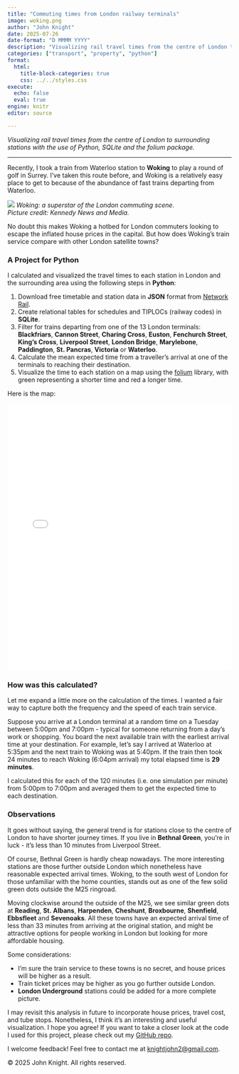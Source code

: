 ```yaml
---
title: "Commuting times from London railway terminals"
image: woking.png
author: "John Knight"
date: 2025-07-26
date-format: "D MMMM YYYY"
description: "Visualizing rail travel times from the centre of London to surrounding stations with the use of Python, SQLite and the folium package."
categories: ["transport", "property", "python"]
format:
  html:
    title-block-categories: true
    css: ../../styles.css
execute: 
  echo: false
  eval: true
engine: knitr
editor: source

---
```


*Visualizing rail travel times from the centre of London to surrounding stations with the use of Python, SQLite and the folium package.*

---

Recently, I took a train from Waterloo station to **Woking** to play a round of golf in Surrey. I've taken this route before, and Woking is a relatively easy place to get to because of the abundance of fast trains departing from Waterloo.

::: {.image-block}
<img src="woking.png" />
<em>Woking: a superstar of the London commuting scene.<br>Picture credit: Kennedy News and Media.</em>
:::

No doubt this makes Woking a hotbed for London commuters looking to escape the inflated house prices in the capital. But how does Woking's train service compare with other London satellite towns?

### A Project for Python

I calculated and visualized the travel times to each station in London and the surrounding area using the following steps in **Python**:

1. Download free timetable and station data in **JSON** format from [Network Rail](https://datafeeds.networkrail.co.uk/ntrod/).
2. Create relational tables for schedules and TIPLOCs (railway codes) in **SQLite**.
3. Filter for trains departing from one of the 13 London terminals: **Blackfriars**, **Cannon Street**, **Charing Cross**, **Euston**, **Fenchurch Street**, **King's Cross**, **Liverpool Street**, **London Bridge**, **Marylebone**, **Paddington**, **St. Pancras**, **Victoria** or **Waterloo**.
4. Calculate the mean expected time from a traveller's arrival at one of the terminals to reaching their destination.
5. Visualize the time to each station on a map using the [folium](https://python-visualization.github.io/folium/latest/) library, with green representing a shorter time and red a longer time.

Here is the map:

<iframe src="london_commuter_stations.html" width="100%" height="600px" style="border:none;"></iframe>

### How was this calculated?

Let me expand a little more on the calculation of the times. I wanted a fair way to capture both the frequency and the speed of each train service.

Suppose you arrive at a London terminal at a random time on a Tuesday between 5:00pm and 7:00pm - typical for someone returning from a day's work or shopping. You board the next available train with the earliest arrival time at your destination. For example, let's say I arrived at Waterloo at 5:35pm and the next train to Woking was at 5:40pm. If the train then took 24 minutes to reach Woking (6:04pm arrival) my total elapsed time is **29 minutes**.

I calculated this for each of the 120 minutes (i.e. one simulation per minute) from 5:00pm to 7:00pm and averaged them to get the expected time to each destination.

### Observations

It goes without saying, the general trend is for stations close to the centre of London to have shorter journey times. If you live in **Bethnal Green**, you're in luck - it's less than 10 minutes from Liverpool Street.

Of course, Bethnal Green is hardly cheap nowadays. The more interesting stations are those further outside London which nonetheless have reasonable expected arrival times. Woking, to the south west of London for those unfamiliar with the home counties, stands out as one of the few solid green dots outside the M25 ringroad.

Moving clockwise around the outside of the M25, we see similar green dots at **Reading**, **St. Albans**, **Harpenden**, **Cheshunt**, **Broxbourne**, **Shenfield**, **Ebbsfleet** and **Sevenoaks**. All these towns have an expected arrival time of less than 33 minutes from arriving at the original station, and might be attractive options for people working in London but looking for more affordable housing.

Some considerations:

- I'm sure the train service to these towns is no secret, and house prices will be higher as a result. 
- Train ticket prices may be higher as you go further outside London. 
- **London Underground** stations could be added for a more complete picture.

I may revisit this analysis in future to incorporate house prices, travel cost, and tube stops. Nonetheless, I think it's an interesting and useful visualization. I hope you agree! If you want to take a closer look at the code I used for this project, please check out my [GitHub repo](https://github.com/johnknightstats/london-train-stations).

I welcome feedback! Feel free to contact me at [knightjohn2@gmail.com](mailto:knightjohn2@gmail.com).

© 2025 John Knight. All rights reserved.